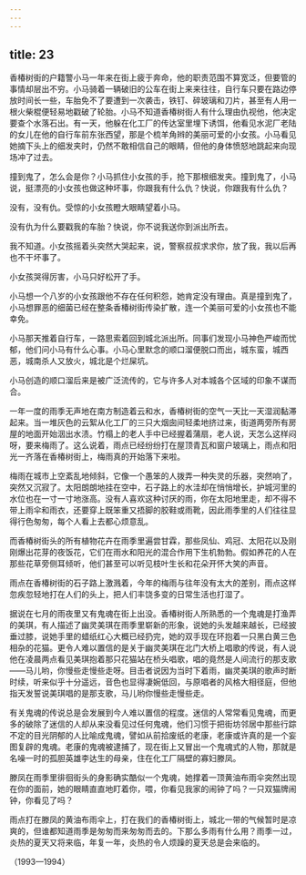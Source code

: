 ```yaml
---
---
---
```

title: 23
---




香椿树街的户籍警小马一年来在街上疲于奔命，他的职责范围不算宽泛，但要管的事情却层出不穷。小马骑着一辆破旧的公车在街上来来往往，自行车只要在路边停放时间长一些，车胎免不了要遭到一次袭击，铁钉、碎玻璃和刀片，甚至有人用一根火柴棍便轻易地戳破了轮胎。小马不知道香椿树街人有什么理由仇视他，他决定要查个水落石出。有一天，他躲在化工厂的传达室里埋下诱饵，他看见水泥厂老陆的女儿在他的自行车前东张西望，那是个梳羊角辫的美丽可爱的小女孩。小马看见她摘下头上的细发夹时，仍然不敢相信自己的眼睛，但他的身体愤怒地跳起来向现场冲了过去。

撞到鬼了，怎么会是你？小马抓住小女孩的手，抢下那根细发夹。撞到鬼了，小马说，挺漂亮的小女孩也做这种坏事，你跟我有什么仇？快说，你跟我有什么仇？

没有，没有仇。受惊的小女孩瞪大眼睛望着小马。

没有仇为什么要戳我的车胎？快说，你不说我送你到派出所去。

我不知道。小女孩摇着头突然大哭起来，说，警察叔叔求求你，放了我，我以后再也不干坏事了。

小女孩哭得厉害，小马只好松开了手。

小马想一个八岁的小女孩跟他不存在任何积怨，她肯定没有理由。真是撞到鬼了，小马想罪恶的细菌已经在整条香椿树街传染扩散，连一个美丽可爱的小女孩也不能幸免。

小马那天推着自行车，一路思索着回到城北派出所。同事们发现小马神色严峻而忧郁，他们问小马有什么心事。小马心里默念的顺口溜便脱口而出，城东蛮，城西恶，城南杀人又放火，城北是个烂屎坑。

小马创造的顺口溜后来是被广泛流传的，它与许多人对本城各个区域的印象不谋而合。

一年一度的雨季无声地在南方制造着云和水，香椿树街的空气一天比一天湿润黏滞起来。当一堆灰色的云絮从化工厂的三只大烟囱间轻柔地挤过来，街道两旁所有房屋的地面开始洇出水渍。竹榻上的老人手中已经握着蒲扇，老人说，天怎么这样闷呀，要来梅雨了。这么说着，雨点已经纷纷打在屋顶青瓦和窗户玻璃上，雨点和阳光一齐落在香椿树街上，梅雨真的开始落下来啦。

梅雨在城市上空紊乱地倾斜，它像一个愚笨的人拨弄一种失灵的乐器，突然响了，突然又沉寂了。太阳朗朗地挂在空中，石子路上的水洼却在悄悄增长，护城河里的水位也在一寸一寸地涨高。没有人喜欢这种讨厌的雨，你在太阳地里走，却不得不带上雨伞和雨衣，还要穿上既笨重又捂脚的胶鞋或雨靴，因此雨季里的人们往往显得行色匆匆，每个人看上去都心烦意乱。

而香椿树街头的所有植物花卉在雨季里遍尝甘霖，那些凤仙、鸡冠、太阳花以及刚刚爆出花芽的夜饭花，它们在雨水和阳光的混合作用下生机勃勃。假如养花的人在那些花草旁侧耳倾听，他们甚至可以听见枝叶生长和花朵开怀大笑的声音。

雨点在香椿树街的石子路上激溅着，今年的梅雨与往年没有太大的差别，雨点这样忽疾忽轻地打在人们的头上，把人们丰饶多变的日常生活也打湿了。

据说在七月的雨夜里又有鬼魂在街上出没。香椿树街人所熟悉的一个鬼魂是打渔弄的美琪，有人描述了幽灵美琪在雨季里崭新的形象，说她的头发越来越长，已经披垂过膝，说她手里的蜡纸红心大概已经扔完，她的双手现在环抱着一只黑白黄三色相杂的花猫。更令人难以置信的是关于幽灵美琪在北门大桥上唱歌的传说，有人说他在凌晨两点看见美琪抱着那只花猫站在桥头唱歌，唱的竟然是人间流行的那支歌——马儿哟，你慢些走慢些走呀。目击者说因为当时下着雨，幽灵美琪的歌声时断时续，听来似乎十分遥远，音色也显得凄婉低回，与原唱者的风格大相径庭，但他指天发誓说美琪唱的是那支歌，马儿哟你慢些走慢些走。

有关鬼魂的传说总是会发展到今人难以置信的程度。迷信的人常常看见鬼魂，而更多的破除了迷信的人却从来没看见过任何鬼魂，他们习惯于把街坊邻居中那些行踪不定的目光阴郁的人比喻成鬼魂，譬如从前拾废纸的老康，老康或许真的是一个妄图复辟的鬼魂。老康的鬼魂被逮捕了，现在街上又冒出一个鬼魂式的人物，那就是名噪一时的孤胆英雄李达生的母亲，住在化工厂隔壁的寡妇滕凤。

滕凤在雨季里徘徊街头的身影确实酷似一个鬼魂，她撑着一顶黄油布雨伞突然出现在你的面前，她的眼睛直直地盯着你，喂，你看见我家的闹钟了吗？一只双猫牌闹钟，你看见了吗？

雨点打在滕凤的黄油布雨伞上，打在我们的香椿树街上，城北一带的气候暂时是凉爽的，但谁都知道雨季是匆匆而来匆匆而去的。下那么多雨有什么用？雨季一过，炎热的夏天又将来临，年复一年，炎热的令人烦躁的夏天总是会来临的。

（1993—1994）